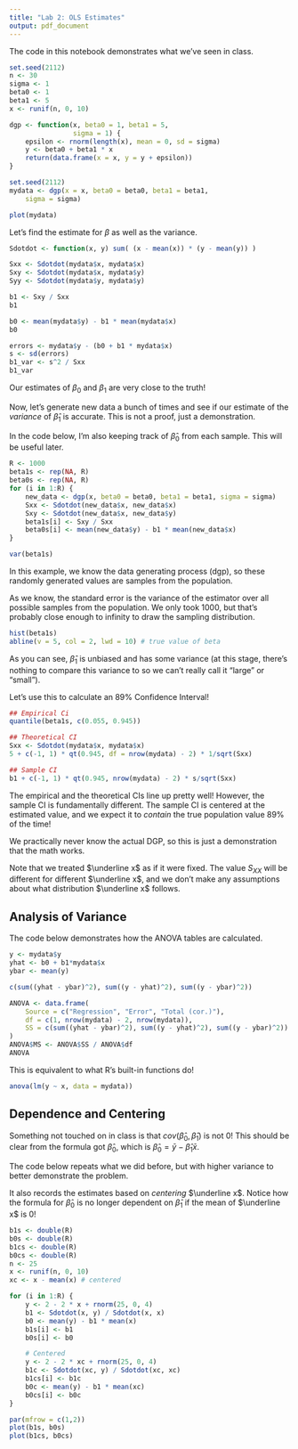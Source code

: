 ```yaml
---
title: "Lab 2: OLS Estimates"
output: pdf_document
---
```


The code in this notebook demonstrates what we've seen in class.

```r
set.seed(2112)
n <- 30
sigma <- 1
beta0 <- 1
beta1 <- 5
x <- runif(n, 0, 10)

dgp <- function(x, beta0 = 1, beta1 = 5, 
                sigma = 1) {
    epsilon <- rnorm(length(x), mean = 0, sd = sigma)
    y <- beta0 + beta1 * x
    return(data.frame(x = x, y = y + epsilon))
}

set.seed(2112)
mydata <- dgp(x = x, beta0 = beta0, beta1 = beta1,
    sigma = sigma)

plot(mydata)
```

Let's find the estimate for $\beta$ as well as the variance. 

```r
Sdotdot <- function(x, y) sum( (x - mean(x)) * (y - mean(y)) )

Sxx <- Sdotdot(mydata$x, mydata$x)
Sxy <- Sdotdot(mydata$x, mydata$y)
Syy <- Sdotdot(mydata$y, mydata$y)

b1 <- Sxy / Sxx
b1

b0 <- mean(mydata$y) - b1 * mean(mydata$x)
b0

errors <- mydata$y - (b0 + b1 * mydata$x)
s <- sd(errors)
b1_var <- s^2 / Sxx
b1_var
```

Our estimates of $\beta_0$ and $\beta_1$ are very close to the truth!

Now, let's generate new data a bunch of times and see if our estimate of the *variance* of $\hat\beta_1$ is accurate. This is not a proof, just a demonstration.

In the code below, I'm also keeping track of $\hat\beta_0$ from each sample. This will be useful later.

```r
R <- 1000
beta1s <- rep(NA, R)
beta0s <- rep(NA, R)
for (i in 1:R) {
    new_data <- dgp(x, beta0 = beta0, beta1 = beta1, sigma = sigma)
    Sxx <- Sdotdot(new_data$x, new_data$x)
    Sxy <- Sdotdot(new_data$x, new_data$y)
    beta1s[i] <- Sxy / Sxx
    beta0s[i] <- mean(new_data$y) - b1 * mean(new_data$x)
}

var(beta1s)
```

In this example, we know the data generating process (dgp), so these randomly generated values are samples from the population.

As we know, the standard error is the variance of the estimator over all possible samples from the population. We only took 1000, but that's probably close enough to infinity to draw the sampling distribution.

```r
hist(beta1s)
abline(v = 5, col = 2, lwd = 10) # true value of beta
```

As you can see, $\hat\beta_1$ is unbiased and has some variance (at this stage, there's nothing to compare this variance to so we can't really call it "large" or "small").

Let's use this to calculate an 89\% Confidence Interval!

```r
## Empirical Ci
quantile(beta1s, c(0.055, 0.945))

## Theoretical CI
Sxx <- Sdotdot(mydata$x, mydata$x)
5 + c(-1, 1) * qt(0.945, df = nrow(mydata) - 2) * 1/sqrt(Sxx)

## Sample CI
b1 + c(-1, 1) * qt(0.945, nrow(mydata) - 2) * s/sqrt(Sxx)
```

The empirical and the theoretical CIs line up pretty well! However, the sample CI is fundamentally different. The sample CI is centered at the estimated value, and we expect it to *contain* the true population value 89\% of the time!

We practically never know the actual DGP, so this is just a demonstration that the math works. 

Note that we treated $\underline x$ as if it were fixed. The value $S_{XX}$ will be different for different $\underline x$, and we don't make any assumptions about what distribution $\underline x$ follows.

## Analysis of Variance

The code below demonstrates how the ANOVA tables are calculated.

```r
y <- mydata$y
yhat <- b0 + b1*mydata$x
ybar <- mean(y)

c(sum((yhat - ybar)^2), sum((y - yhat)^2), sum((y - ybar)^2))

ANOVA <- data.frame(
    Source = c("Regression", "Error", "Total (cor.)"),
    df = c(1, nrow(mydata) - 2, nrow(mydata)),
    SS = c(sum((yhat - ybar)^2), sum((y - yhat)^2), sum((y - ybar)^2))
)
ANOVA$MS <- ANOVA$SS / ANOVA$df
ANOVA
```

This is equivalent to what R's built-in functions do!

```r
anova(lm(y ~ x, data = mydata))
```

## Dependence and Centering

Something not touched on in class is that $cov(\hat\beta_0, \hat\beta_1)$ is not 0! This should be clear from the formula got $\hat\beta_0$, which is $\hat\beta_0 = \bar y - \hat\beta_1\bar x$. 

The code below repeats what we did before, but with higher variance to better demonstrate the problem.

It also records the estimates based on *centering* $\underline x$. Notice how the formula for $\hat\beta_0$ is no longer dependent on $\hat\beta_1$ if the mean of $\underline x$ is 0!

```r
b1s <- double(R)
b0s <- double(R)
b1cs <- double(R)
b0cs <- double(R)
n <- 25
x <- runif(n, 0, 10)
xc <- x - mean(x) # centered

for (i in 1:R) {
    y <- 2 - 2 * x + rnorm(25, 0, 4)
    b1 <- Sdotdot(x, y) / Sdotdot(x, x)
    b0 <- mean(y) - b1 * mean(x)
    b1s[i] <- b1
    b0s[i] <- b0

    # Centered
    y <- 2 - 2 * xc + rnorm(25, 0, 4)
    b1c <- Sdotdot(xc, y) / Sdotdot(xc, xc)
    b1cs[i] <- b1c
    b0c <- mean(y) - b1 * mean(xc)
    b0cs[i] <- b0c
}

par(mfrow = c(1,2))
plot(b1s, b0s)
plot(b1cs, b0cs)
```

